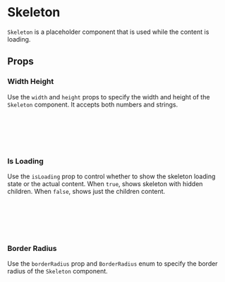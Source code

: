 

# Skeleton

`Skeleton` is a placeholder component that is used while the content is loading.

<Canvas of={SkeletonStories.DefaultStory} />

## Props

<Controls of={SkeletonStories.DefaultStory} />

### Width Height

Use the `width` and `height` props to specify the width and height of the `Skeleton` component. It accepts both numbers and strings.

<Canvas of={SkeletonStories.WidthHeight} />

```jsx
import { Skeleton } from '../../component-library';

<Skeleton height={32} width={300} />
<Skeleton height={16} width={250} />
<Skeleton height={16} width={250} />
```

### Is Loading

Use the `isLoading` prop to control whether to show the skeleton loading state or the actual content. When `true`, shows skeleton with hidden children. When `false`, shows just the children content.

<Canvas of={SkeletonStories.IsLoading} />

```jsx
import { Skeleton, Text, TextVariant } from '../../component-library';

<Skeleton width="max-content" isLoading={!isLoaded}>
  <Text variant={TextVariant.headingMd}>Content that loads</Text>
</Skeleton>;
```

### Border Radius

Use the `borderRadius` prop and `BorderRadius` enum to specify the border radius of the `Skeleton` component.

<Canvas of={SkeletonStories.BorderRadiusStory} />

```jsx
import { BorderRadius } from '../../../helpers/constants/design-system'
import { Skeleton } from '../../component-library';

<Skeleton borderRadius={BorderRadius.full} height={32} width={32} />
<Skeleton borderRadius={BorderRadius.pill} height={32} width="100%" />
<Skeleton borderRadius={BorderRadius.LG} height={32} width="100%" />
<Skeleton borderRadius={BorderRadius.MD} height={32} width="100%" />
<Skeleton borderRadius={BorderRadius.SM} height={32} width="100%" />
<Skeleton borderRadius={BorderRadius.XS} height={32} width="100%" />
```
